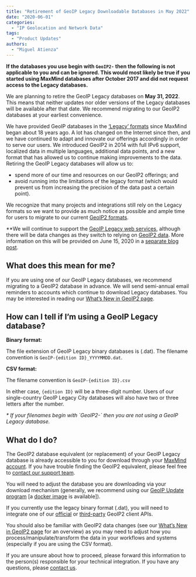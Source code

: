 ```yaml
---
title: "Retirement of GeoIP Legacy Downloadable Databases in May 2022"
date: "2020-06-01"
categories:
  - "IP Geolocation and Network Data"
tags:
  - "Product Updates"
authors:
  - "Miguel Atienza"
---
```


**If the databases you use begin with `GeoIP2-` then the following is not
applicable to you and can be ignored. This would most likely be true if you
started using MaxMind databases after October 2017 and did not request access to
the Legacy databases.**

We are planning to retire the GeoIP Legacy databases on **May 31, 2022**.
This means that neither updates nor older versions of the Legacy databases will
be available after that date. We recommend migrating to our GeoIP2 databases at
your earliest convenience.

We have provided GeoIP databases in the [‘Legacy’
formats](https://dev.maxmind.com/geoip/legacy/downloadable/) since MaxMind began
about 18 years ago. A lot has changed on the Internet since then, and we have
continued to adapt and innovate our offerings accordingly in order to serve our
users. We introduced GeoIP2 in 2014 with full IPv6 support, localized data in
multiple languages, additional data points, and a new format that has allowed us
to continue making improvements to the data.  Retiring the GeoIP Legacy
databases will allow us to:

- spend more of our time and resources on our GeoIP2 offerings; and
- avoid running into the limitations of the legacy format (which would prevent
us from increasing the precision of the data past a certain point).

We recognize that many projects and integrations still rely on the Legacy
formats so we want to provide as much notice as possible and ample time for
users to migrate to our current [GeoIP2
formats](https://dev.maxmind.com/geoip/geoip2/downloadable/).

**We will continue to support the [GeoIP Legacy web
services](https://dev.maxmind.com/geoip/legacy/web-services/), although there
will be data changes as they switch to relying on [GeoIP2
data](https://dev.maxmind.com/geoip/geoip2/whats-new-in-geoip2/). More
information on this will be provided on June 15, 2020 in a [separate blog
post](https://blog.maxmind.com/2020/06/15/data-changes-to-geoip-legacy-and-minfraud-legacy-web-services-in-may-2022/).

## What does this mean for me?

If you are using one of our GeoIP Legacy databases, we recommend migrating to a
GeoIP2 database in advance. We will send semi-annual email reminders to accounts
which continue to download Legacy databases. You may be interested in reading
our [What’s New in GeoIP2
page](https://dev.maxmind.com/geoip/geoip2/whats-new-in-geoip2/).

## How can I tell if I’m using a GeoIP Legacy database?

**Binary format:**

The file extension of GeoIP Legacy binary databases is (.dat). The filename
convention is `GeoIP-{edition ID}_YYYYMMDD.dat`.

**CSV format:**

The filename convention is `GeoIP-{edition ID}.csv`

In either case, `{edition ID}` will be a three-digit number.  Users of our
single-country GeoIP Legacy City databases will also have two or three letters
after the number.

_\* If your filenames begin with \`GeoIP2-\` then you are not using a GeoIP
Legacy database._

## What do I do?

The GeoIP2 database equivalent (or replacement) of your GeoIP Legacy database is
already accessible to you for download through your [MaxMind
account](https://www.maxmind.com/en/accounts/current/geoip/downloads). If you
have trouble finding the GeoIP2 equivalent, please feel free to [contact our
support team]( https://support.maxmind.com/hc/en-us/requests/new/).

You will need to adjust the database you are downloading via your download
mechanism (generally, we recommend using our [GeoIP Update
program](https://dev.maxmind.com/geoip/geoipupdate/) \[a [docker
image](https://hub.docker.com/r/maxmindinc/geoipupdate) is available\]).

If you currently use the legacy binary format (.dat), you will need to integrate
one of our
[official](https://dev.maxmind.com/geoip/geoip2/downloadable/#MaxMind_Supported_APIs)
or
[third-party](https://dev.maxmind.com/geoip/geoip2/downloadable/#ThirdParty_APIs)
GeoIP2 client APIs.

You should also be familiar with GeoIP2 data changes (see our [What’s New in
GeoIP2 page](https://dev.maxmind.com/geoip/geoip2/whats-new-in-geoip2/) for an
overview) as you may need to adjust how you process/manipulate/transform the
data in your workflows and systems (especially if you are using the CSV format).

If you are unsure about how to proceed, please forward this information to the
person(s) responsible for your technical integration. If you have any questions,
please [contact us]( https://support.maxmind.com/hc/en-us/requests/new/).
